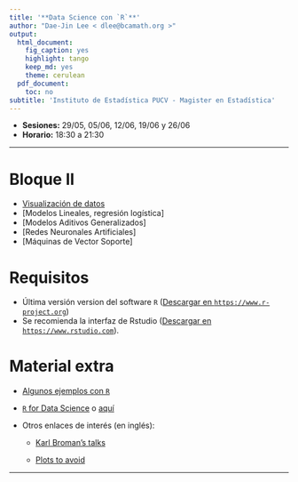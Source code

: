 ```yaml
---
title: '**Data Science con `R`**'
author: "Dae-Jin Lee < dlee@bcamath.org >"
output:
  html_document:
    fig_caption: yes
    highlight: tango
    keep_md: yes
    theme: cerulean
  pdf_document:
    toc: no
subtitle: 'Instituto de Estadística PUCV - Magister en Estadística'
---
```


* **Sesiones:** 29/05, 05/06, 12/06, 19/06 y 26/06
* **Horario:** 18:30 a 21:30

----------------------------

# Bloque II

 * [Visualización de datos](DataViz.html)
 * [Modelos Lineales, regresión logística]
 * [Modelos Aditivos Generalizados]
 * [Redes Neuronales Artificiales]
 * [Máquinas de Vector Soporte]

 
# Requisitos

  * Última versión version del software `R` (<a href="https://www.r-project.org" target="_blank">Descargar en `https://www.r-project.org`</a>)
  * Se recomienda la interfaz de Rstudio (<a href="https://www.rstudio.com" target="_blank">Descargar en `https://www.rstudio.com`</a>).

<!---
```r
install.packages(c("MASS","DAAG","effects","ggplot2","gdata","foreign","Hmisc","xlsx","psych","graphics","gplots","calibrate","corrplot","RgoogleMaps","ggmap"))
```
--->


<!--* **Download all material** [here](http://idaejin.github.io/bcam-courses/neiker-2016/material.zip)
-->


# Material extra

  * [Algunos ejemplos con `R`](http://idaejin.github.io/bcam-courses/R/intro/examples.html)

  * [`R` for Data Science](http://r4ds.had.co.nz/) o [aquí](http://courses.had.co.nz/)

  * Otros enlaces de interés (en inglés):
  
      + [Karl Broman's talks](http://kbroman.org/pages/talks.html)
      
      + [Plots to avoid](http://genomicsclass.github.io/book/pages/plots_to_avoid.html)
      
      
-----------------------------------------------------

<!--
**Contacto**

  **email:** dlee[at]bcamath.org / lee.daejin[at]gmail.com

  **Github** [idaejin](https://github.com/idaejin/)

  **BCAM webpage** [dlee](http://www.bcamath.org/en/people/dlee)
<img src="http://www.datahack.es/wp-content/uploads/2015/10/LogoWhite.png" style="width: 150px;" align="right">
-->

